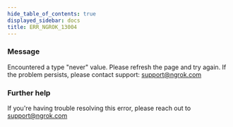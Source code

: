 ```yaml
---
hide_table_of_contents: true
displayed_sidebar: docs
title: ERR_NGROK_13004
---
```


### Message

Encountered a type "never" value. Please refresh the page and try again. If the problem persists, please contact support: support@ngrok.com

<ErrorDetails />

### Further help

If you're having trouble resolving this error, please reach out to [support@ngrok.com](mailto:support@ngrok.com?subject=Help%20with%20ERR_NGROK_13004)
